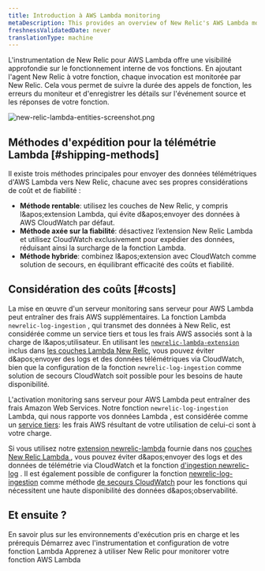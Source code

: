 ```yaml
---
title: Introduction à AWS Lambda monitoring
metaDescription: This provides an overview of New Relic's AWS Lambda monitoring and details how to link your accounts.
freshnessValidatedDate: never
translationType: machine
---
```


L&apos;instrumentation de New Relic pour AWS Lambda offre une visibilité approfondie sur le fonctionnement interne de vos fonctions. En ajoutant l&apos;agent New Relic à votre fonction, chaque invocation est monitorée par New Relic. Cela vous permet de suivre la durée des appels de fonction, les erreurs du moniteur et d&apos;enregistrer les détails sur l&apos;événement source et les réponses de votre fonction.

<img title="new-relic-lambda-entities-screenshot.png" alt="new-relic-lambda-entities-screenshot.png" src="/images/lambda_overview.webp" />

## Méthodes d&apos;expédition pour la télémétrie Lambda [#shipping-methods]

Il existe trois méthodes principales pour envoyer des données télémétriques d&apos;AWS Lambda vers New Relic, chacune avec ses propres considérations de coût et de fiabilité :

* **Méthode rentable**: utilisez les couches de New Relic, y compris l&amp;apos;extension Lambda, qui évite d&amp;apos;envoyer des données à AWS CloudWatch par défaut.
* **Méthode axée sur la fiabilité**: désactivez l’extension New Relic Lambda et utilisez CloudWatch exclusivement pour expédier des données, réduisant ainsi la surcharge de la fonction Lambda.
* **Méthode hybride**: combinez l&amp;apos;extension avec CloudWatch comme solution de secours, en équilibrant efficacité des coûts et fiabilité.

## Considération des coûts [#costs]

La mise en œuvre d&apos;un serveur monitoring sans serveur pour AWS Lambda peut entraîner des frais AWS supplémentaires. La fonction Lambda `newrelic-log-ingestion` , qui transmet des données à New Relic, est considérée comme un service tiers et tous les frais AWS associés sont à la charge de l&amp;apos;utilisateur. En utilisant les [`newrelic-lambda-extension`](https://github.com/newrelic/newrelic-lambda-extension) inclus dans [les couches Lambda New Relic](https://github.com/newrelic/newrelic-lambda-layers), vous pouvez éviter d&amp;apos;envoyer des logs et des données télémétriques via CloudWatch, bien que la configuration de la fonction `newrelic-log-ingestion` comme solution de secours CloudWatch soit possible pour les besoins de haute disponibilité.

L&apos;activation monitoring sans serveur pour AWS Lambda peut entraîner des frais Amazon Web Services. Notre fonction `newrelic-log-ingestion` Lambda, qui nous rapporte vos données Lambda , est considérée comme un [service tiers](/docs/licenses/license-information/acceptable-use-policy/acceptable-use-policy): les frais AWS résultant de votre utilisation de celui-ci sont à votre charge.

Si vous utilisez notre [extension newrelic-lambda](https://github.com/newrelic/newrelic-lambda-extension) fournie dans nos [couches New Relic Lambda ](https://github.com/newrelic/newrelic-lambda-layers), vous pouvez éviter d&amp;apos;envoyer des logs et des données de télémétrie via CloudWatch et la fonction [d&apos;ingestion newrelic-log](https://github.com/newrelic/aws-log-ingestion) . Il est également possible de configurer la fonction [newrelic-log-ingestion](https://github.com/newrelic/aws-log-ingestion) comme méthode [de secours CloudWatch](/docs/serverless-function-monitoring/aws-lambda-monitoring/instrument-lambda-function/cloud-watch-fallback/) pour les fonctions qui nécessitent une haute disponibilité des données d&amp;apos;observabilité.

## Et ensuite ?

<DocTiles>
  <DocTile title="Compatibility and requirement" path="/docs/serverless-function-monitoring/aws-lambda-monitoring/instrument-lambda-function/compatibility-requirement-lambda-monitoring">En savoir plus sur les environnements d&apos;exécution pris en charge et les prérequis</DocTile> <DocTile title="Install and configure Lambda monitoring" path="/docs/serverless-function-monitoring/aws-lambda-monitoring/instrument-lambda-function/configure-serverless-aws-monitoring">Démarrez avec l&apos;instrumentation et configuration de votre fonction Lambda</DocTile> <DocTile title="Data and UI" path="/docs/serverless-function-monitoring/aws-lambda-monitoring/ui-data/understand-lambda-monitoring-ui/">Apprenez à utiliser New Relic pour monitorer votre fonction AWS Lambda</DocTile>
</DocTiles>